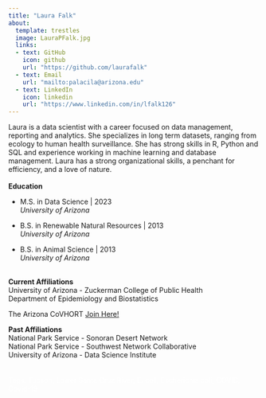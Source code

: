 ```yaml
---
title: "Laura Falk"
about: 
  template: trestles
  image: LauraPFalk.jpg
  links:
  - text: GitHub
    icon: github
    url: "https://github.com/laurafalk"
  - text: Email
    url: "mailto:palacila@arizona.edu"
  - text: LinkedIn
    icon: linkedin
    url: "https://www.linkedin.com/in/lfalk126"
---
```


Laura is a data scientist with a career focused on data management, reporting and analytics. She specializes in long term datasets, ranging from ecology to human health surveillance. She has strong skills in R, Python and SQL and experience working in machine learning and database management. Laura has a strong organizational skills, a penchant for efficiency, and a love of nature.     
<br>
**Education**

* M.S. in Data Science | 2023<br> *University of Arizona*

* B.S. in Renewable Natural Resources | 2013 <br> *University of Arizona*

* B.S. in Animal Science | 2013 <br>*University of Arizona*

<br>
**Current Affiliations**<br> 
University of Arizona - Zuckerman College of Public Health<br>
Department of Epidemiology and Biostatistics

The Arizona CoVHORT [Join Here!](https://covhort.arizona.edu/join)
 

**Past Affiliations** <br>
National Park Service - Sonoran Desert Network <br>
National Park Service - Southwest Network Collaborative <br>
University of Arizona - Data Science Institute <br>
<br>
<br>
<span style="color:#FFFFFF;">Tags: Tucson, Lower Santa Cruz River, E. coli, Escherichia coli, COVID, Covid-19 </span>